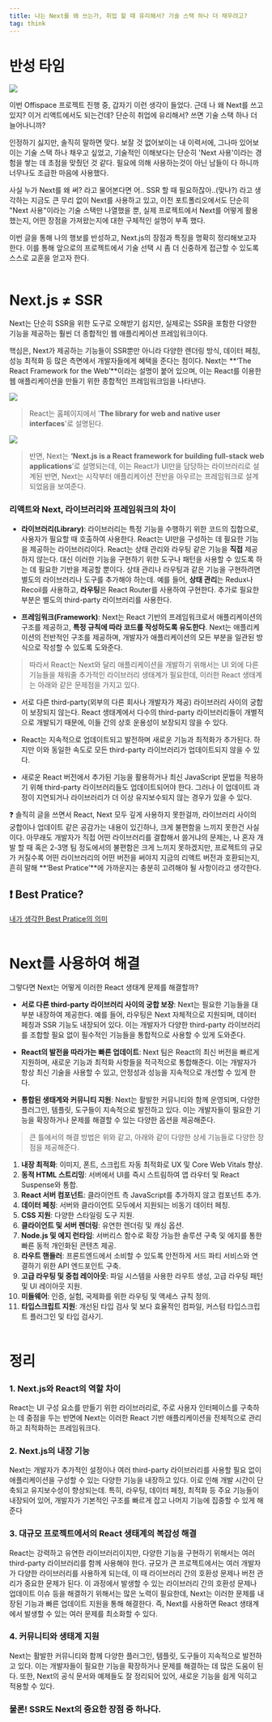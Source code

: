 ```yaml
---
title: 나는 Next를 왜 쓰는가, 취업 할 때 유리해서? 기술 스택 하나 더 채우려고?
tag: think
---
```


# 반성 타임

![](/images/think/why-i-use-next/1.png)

이번 Offispace 프로젝트 진행 중, 갑자기 이런 생각이 들었다. 근데 나 왜 Next를 쓰고 있지? 이거 리액트에서도 되는건데? 단순히 취업에 유리해서? 쓰면 기술 스택 하나 더 늘어나니까?

인정하기 싫지만, 솔직히 말하면 맞다. 보잘 것 없어보이는 내 이력서에, 그나마 있어보이는 기술 스택 하나 채우고 싶었고, 기술적인 이해보다는 단순히 'Next 사용'이라는 경험을 쌓는 데 초점을 맞췄던 것 같다. 필요에 의해 사용하는것이 아닌 남들이 다 하니까 너무나도 조급한 마음에 사용했다.

사실 누가 Next를 왜 써? 라고 물어본다면 어.. SSR 할 때 필요하잖아..(맞나?) 라고 생각하는 지금도 큰 무리 없이 Next를 사용하고 있고, 이전 포트폴리오에서도 단순히 "Next 사용"이라는 기술 스택만 나열했을 뿐, 실제 프로젝트에서 Next를 어떻게 활용했는지, 어떤 장점을 가져왔는지에 대한 구체적인 설명이 부족 했다.

이번 글을 통해 나의 행보를 반성하고, Next.js의 장점과 특징을 명확히 정리해보고자 한다. 이를 통해 앞으로의 프로젝트에서 기술 선택 시 좀 더 신중하게 접근할 수 있도록 스스로 교훈을 얻고자 한다. <br/><br/>

# Next.js ≠ SSR

Next는 단순히 SSR을 위한 도구로 오해받기 쉽지만, 실제로는 SSR을 포함한 다양한 기능을 제공하는 훨씬 더 종합적인 웹 애플리케이션 프레임워크이다.

핵심은, Next가 제공하는 기능들이 SSR뿐만 아니라 다양한 렌더링 방식, 데이터 페칭, 성능 최적화 등 많은 측면에서 개발자들에게 혜택을 준다는 점이다. Next는 **‘The React Framework for the Web’**이라는 설명이 붙어 있으며, 이는 React를 이용한 웹 애플리케이션을 만들기 위한 종합적인 프레임워크임을 나타낸다.

![](/images/think/why-i-use-next/2.png)

> React는 홈페이지에서 '**The library for web and native user interfaces**'로 설명된다.

![](/images/think/why-i-use-next/3.png)

> 반면, Next는 **‘Next.js is a React framework for building full-stack web applications**’로 설명되는데, 이는 React가 UI만을 담당하는 라이브러리로 설계된 반면, Next는 시작부터 애플리케이션 전반을 아우르는 프레임워크로 설계 되었음을 보여준다.

### **리액트와 Next, 라이브러리와 프레임워크의 차이**

- **라이브러리(Library)**: 라이브러리는 특정 기능을 수행하기 위한 코드의 집합으로, 사용자가 필요할 때 호출하여 사용한다. React는 UI만을 구성하는 데 필요한 기능을 제공하는 라이브러리이다. React는 상태 관리와 라우팅 같은 기능을 **직접** 제공하지 않는다. 대신 이러한 기능을 구현하기 위한 도구나 패턴을 사용할 수 있도록 하는 데 필요한 기반을 제공할 뿐이다. 상태 관리나 라우팅과 같은 기능을 구현하려면 별도의 라이브러리나 도구를 추가해야 하는데. 예를 들어, **상태 관리**는 Redux나 Recoil를 사용하고, **라우팅**은 React Router를 사용하여 구현한다. 추가로 필요한 부분은 별도의 third-party 라이브러리를 사용한다.

- **프레임워크(Framework)**: Next는 React 기반의 프레임워크로서 애플리케이션의 구조를 제공하고, **특정 규칙에 따라 코드를 작성하도록 유도한다**. Next는 애플리케이션의 전반적인 구조를 제공하며, 개발자가 애플리케이션의 모든 부분을 일관된 방식으로 작성할 수 있도록 도와준다.

> 따라서 React는 Next와 달리 애플리케이션을 개발하기 위해서는 UI 외에 다른 기능들을 채워줄 추가적인 라이브러리 생태계가 필요한데, 이러한 React 생태계는 아래와 같은 문제점을 가지고 있다.

- 서로 다른 third-party(외부의 다른 회사나 개발자가 제공) 라이브러리 사이의 궁합이 보장되지 않는다. React 생태계에서 다수의 third-party 라이브러리들이 개별적으로 개발되기 때문에, 이들 간의 상호 운용성이 보장되지 않을 수 있다.

- React는 지속적으로 업데이트되고 발전하며 새로운 기능과 최적화가 추가된다. 하지만 이와 동일한 속도로 모든 third-party 라이브러리가 업데이트되지 않을 수 있다.

- 새로운 React 버전에서 추가된 기능을 활용하거나 최신 JavaScript 문법을 적용하기 위해 third-party 라이브러리들도 업데이트되어야 한다. 그러나 이 업데이트 과정이 지연되거나 라이브러리가 더 이상 유지보수되지 않는 경우가 있을 수 있다.

<aside>
❓ 솔직히 글을 쓰면서 React, Next 모두 깊게 사용하지 못한걸까, 라이브러리 사이의 궁합이나 업데이트 같은 공감가는 내용이 있긴하나, 크게 불편함을 느끼지 못한건 사실이다. 아무래도 개발자가 직접 어떤 라이브러리를 결합해서 쓸거냐의 문제는, 나 혼자 개발 할 때 혹은 2-3명 팀 정도에서의 불편함은 크게 느끼지 못하겠지만, 프로젝트의 규모가 커질수록 어떤 라이브러리의 어떤 버전을 써야지 지금의 리액트 버전과 호환되는지, 흔히 말해 **‘Best Pratice’**에 가까운지는 충분히 고려해야 될 사항이라고 생각한다.

</aside>

## ❗️ Best Pratice?

[내가 생각한 Best Pratice의 의미](https://www.notion.so/Best-Pratice-0f685653365d45f2a85752bb2d4e8b62?pvs=21) <br/><br/>

# Next를 사용하여 해결

그렇다면 Next는 어떻게 이러한 React 생태계 문제를 해결할까?

- **서로 다른 third-party 라이브러리 사이의 궁합 보장**: Next는 필요한 기능들을 대부분 내장하여 제공한다. 예를 들어, 라우팅은 Next 자체적으로 지원되며, 데이터 페칭과 SSR 기능도 내장되어 있다. 이는 개발자가 다양한 third-party 라이브러리를 조합할 필요 없이 필수적인 기능들을 통합적으로 사용할 수 있게 도와준다.

- **React의 발전을 따라가는 빠른 업데이트**: Next 팀은 React의 최신 버전을 빠르게 지원하며, 새로운 기능과 최적화 사항들을 적극적으로 통합해준다. 이는 개발자가 항상 최신 기술을 사용할 수 있고, 안정성과 성능을 지속적으로 개선할 수 있게 한다.

- **통합된 생태계와 커뮤니티 지원**: Next는 활발한 커뮤니티와 함께 운영되며, 다양한 플러그인, 템플릿, 도구들이 지속적으로 발전하고 있다. 이는 개발자들이 필요한 기능을 확장하거나 문제를 해결할 수 있는 다양한 옵션을 제공해준다.

> 큰 틀에서의 해결 방법은 위와 같고, 아래와 같이 다양한 상세 기능들로 다양한 장점을 제공해준다.

1. **내장 최적화**: 이미지, 폰트, 스크립트 자동 최적화로 UX 및 Core Web Vitals 향상.
2. **동적 HTML 스트리밍**: 서버에서 UI를 즉시 스트림하여 앱 라우터 및 React Suspense와 통합.
3. **React 서버 컴포넌트**: 클라이언트 측 JavaScript를 추가하지 않고 컴포넌트 추가.
4. **데이터 페칭**: 서버와 클라이언트 모두에서 지원되는 비동기 데이터 페칭.
5. **CSS 지원**: 다양한 스타일링 도구 지원.
6. **클라이언트 및 서버 렌더링**: 유연한 렌더링 및 캐싱 옵션.
7. **Node.js 및 에지 런타임**: 서버리스 함수로 확장 가능한 솔루션 구축 및 에지를 통한 빠른 동적 개인화된 콘텐츠 제공.
8. **라우트 핸들러**: 프론트엔드에서 소비할 수 있도록 안전하게 서드 파티 서비스와 연결하기 위한 API 엔드포인트 구축.
9. **고급 라우팅 및 중첩 레이아웃**: 파일 시스템을 사용한 라우트 생성, 고급 라우팅 패턴 및 UI 레이아웃 지원.
10. **미들웨어**: 인증, 실험, 국제화를 위한 라우팅 및 액세스 규칙 정의.
11. **타입스크립트 지원**: 개선된 타입 검사 및 보다 효율적인 컴파일, 커스텀 타입스크립트 플러그인 및 타입 검사기. <br/><br/>

# 정리

### 1. **Next.js와 React의 역할 차이**

React는 UI 구성 요소를 만들기 위한 라이브러리로, 주로 사용자 인터페이스를 구축하는 데 중점을 두는 반면에 Next는 이러한 React 기반 애플리케이션을 전체적으로 관리하고 최적화하는 프레임워크다.

### 2. **Next.js의 내장 기능**

Next는 개발자가 추가적인 설정이나 여러 third-party 라이브러리를 사용할 필요 없이 애플리케이션을 구성할 수 있는 다양한 기능을 내장하고 있다. 이로 인해 개발 시간이 단축되고 유지보수성이 향상되는데. 특히, 라우팅, 데이터 페칭, 최적화 등 주요 기능들이 내장되어 있어, 개발자가 기본적인 구조를 빠르게 잡고 나머지 기능에 집중할 수 있게 해준다

### 3. 대규모 프로젝트에서의 **React 생태계의 복잡성 해결**

React는 강력하고 유연한 라이브러리이지만, 다양한 기능을 구현하기 위해서는 여러 third-party 라이브러리를 함께 사용해야 한다. 규모가 큰 프로젝트에서는 여러 개발자가 다양한 라이브러리를 사용하게 되는데, 이 때 라이브러리 간의 호환성 문제나 버전 관리가 중요한 문제가 된다. 이 과정에서 발생할 수 있는 라이브러리 간의 호환성 문제나 업데이트 이슈 등을 해결하기 위해서는 많은 노력이 필요한데, Next는 이러한 문제를 내장된 기능과 빠른 업데이트 지원을 통해 해결한다. 즉, Next를 사용하면 React 생태계에서 발생할 수 있는 여러 문제를 최소화할 수 있다.

### 4. **커뮤니티와 생태계 지원**

Next는 활발한 커뮤니티와 함께 다양한 플러그인, 템플릿, 도구들이 지속적으로 발전하고 있다. 이는 개발자들이 필요한 기능을 확장하거나 문제를 해결하는 데 많은 도움이 된다. 또한, Next의 공식 문서와 예제들도 잘 정리되어 있어, 새로운 기능을 쉽게 익히고 적용할 수 있다.

### 물론! SSR도 Next의 중요한 장점 중 하나다.
